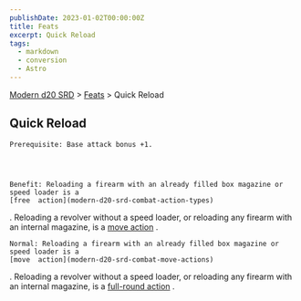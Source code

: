 ```yaml
---
publishDate: 2023-01-02T00:00:00Z
title: Feats
excerpt: Quick Reload
tags:
  - markdown
  - conversion
  - Astro
---
```


[Modern d20 SRD](/#modernD20) > [Feats](modern-d20-srd-feats-index) > Quick Reload

## Quick Reload




    Prerequisite: Base attack bonus +1.




    Benefit: Reloading a firearm with an already filled box magazine or speed loader is a
    [free  action](modern-d20-srd-combat-action-types)
. Reloading a revolver without a speed loader, or reloading any firearm with an internal magazine, is a
[move action](modern-d20-srd-combat-move-actions)
.

    Normal: Reloading a firearm with an already filled box magazine or speed loader is a
    [move  action](modern-d20-srd-combat-move-actions)
. Reloading a revolver without a speed loader, or reloading any firearm with an internal magazine, is a
[full-round action](modern-d20-srd-combat-full-round-actions)
.
